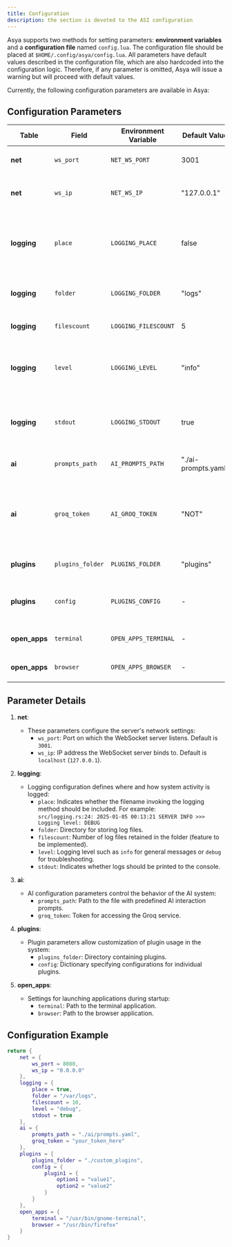 ```yaml
---
title: Configuration
description: the section is devoted to the ASI configuration
---
```


Asya supports two methods for setting parameters: **environment variables** and a **configuration file** named `config.lua`. The configuration file should be placed at `$HOME/.config/asya/config.lua`. All parameters have default values described in the configuration file, which are also hardcoded into the configuration logic. Therefore, if any parameter is omitted, Asya will issue a warning but will proceed with default values.

Currently, the following configuration parameters are available in Asya:

## Configuration Parameters

| Table         | Field              | Environment Variable | Default Value            | Description |
|---------------|--------------------|----------------------|--------------------------|-------------|
| **net**       | `ws_port`          | `NET_WS_PORT`        | 3001                     | Port for the WebSocket server. |
| **net**       | `ws_ip`            | `NET_WS_IP`          | "127.0.0.1"              | IP address for the WebSocket server. |
| **logging**   | `place`            | `LOGGING_PLACE`      | false                    | Flag to include the filename where the logging method was invoked. |
| **logging**   | `folder`           | `LOGGING_FOLDER`     | "logs"                   | Directory where logs will be stored. |
| **logging**   | `filescount`       | `LOGGING_FILESCOUNT` | 5                        | Number of log files to retain. |
| **logging**   | `level`            | `LOGGING_LEVEL`      | "info"                   | Logging level (e.g., "debug", "info", "warn", "error"). |
| **logging**   | `stdout`           | `LOGGING_STDOUT`     | true                     | Flag to enable logging output to the console (stdout). |
| **ai**        | `prompts_path`     | `AI_PROMPTS_PATH`    | "./ai-prompts.yaml"      | Path to the AI prompts file. |
| **ai**        | `groq_token`       | `AI_GROQ_TOKEN`      | "NOT"                    | Token for accessing the Groq API (command recognition and response generation). |
| **plugins**   | `plugins_folder`   | `PLUGINS_FOLDER`     | "plugins"                | Directory containing plugins. |
| **plugins**   | `config`           | `PLUGINS_CONFIG`     | -                        | Plugin configuration represented as a dictionary. |
| **open_apps** | `terminal`         | `OPEN_APPS_TERMINAL` | -                        | Path to the terminal to be opened. |
| **open_apps** | `browser`          | `OPEN_APPS_BROWSER`  | -                        | Path to the browser to be opened. |


## Parameter Details

1. **net**:
   - These parameters configure the server's network settings:
     - `ws_port`: Port on which the WebSocket server listens. Default is `3001`.
     - `ws_ip`: IP address the WebSocket server binds to. Default is `localhost` (`127.0.0.1`).

2. **logging**:
   - Logging configuration defines where and how system activity is logged:
     - `place`: Indicates whether the filename invoking the logging method should be included. For example:  
       ```src/logging.rs:24: 2025-01-05 00:13:21 SERVER INFO >>> Logging level: DEBUG```
     - `folder`: Directory for storing log files.
     - `filescount`: Number of log files retained in the folder (feature to be implemented).
     - `level`: Logging level such as `info` for general messages or `debug` for troubleshooting.
     - `stdout`: Indicates whether logs should be printed to the console.

3. **ai**:
   - AI configuration parameters control the behavior of the AI system:
     - `prompts_path`: Path to the file with predefined AI interaction prompts.
     - `groq_token`: Token for accessing the Groq service.

4. **plugins**:
   - Plugin parameters allow customization of plugin usage in the system:
     - `plugins_folder`: Directory containing plugins.
     - `config`: Dictionary specifying configurations for individual plugins.

5. **open_apps**:
   - Settings for launching applications during startup:
     - `terminal`: Path to the terminal application.
     - `browser`: Path to the browser application.

## Configuration Example

```lua
return {
    net = {
        ws_port = 8080,
        ws_ip = "0.0.0.0"
    },
    logging = {
        place = true,
        folder = "/var/logs",
        filescount = 10,
        level = "debug",
        stdout = true
    },
    ai = {
        prompts_path = "./ai/prompts.yaml",
        groq_token = "your_token_here"
    },
    plugins = {
        plugins_folder = "./custom_plugins",
        config = {
            plugin1 = {
                option1 = "value1",
                option2 = "value2"
            }
        }
    },
    open_apps = {
        terminal = "/usr/bin/gnome-terminal",
        browser = "/usr/bin/firefox"
    }
}
```